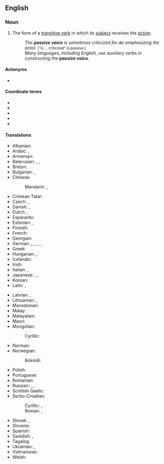{{also|passive-voice}}
==English==
{{Wikipedia}}
{{examples|examples=* "The ball '''was kicked''' by Fred." (as opposed to "Fred '''kicked''' the ball.")}}

===Noun===
{{en-noun|-|s}}

# {{lb|en|grammar}} The form of a [[transitive verb]] in which its [[subject]] receives the [[action]].
#: ''The '''passive voice''' is sometimes criticized for de-emphasizing the actor.'' <small>["is ... criticized" is passive.]</small>
#: ''Many languages, including English, use auxiliary verbs in constructing the '''passive voice'''.''

====Antonyms====
* {{l|en|active voice}}

====Coordinate terms====
* {{l|en|active voice}}
* {{l|en|antipassive voice}}
* {{l|en|mediopassive voice}}
* {{l|en|middle voice}}
* {{l|en|reflexive verb}}

====Translations====
{{trans-top|grammatical term}}
* Albanian: {{t+|sq|pësore|f}}
* Arabic: {{t|ar|صِيغَة مَجْهُول|f|tr=ṣīḡat majhūl}}, {{t|ar|مَبْنِي مَجْهُول|m}}
* Armenian: {{t+|hy|կրավորական սեռ}}
* Belarusian: {{t|be|зале́жны стан|m}}, {{t|be|пасі́ўны стан|m}}, {{t|be|пасы́ўны стан|m}}
* Breton: {{t|br|tu-gouzañv|m}}
* Bulgarian: {{t|bg|страда́телен зало́г|m}}, {{t|bg|паси́вен зало́г|m}}
* Chinese:
*: Mandarin: {{t+|cmn|被動語態}}, {{t+|cmn|被动语态|tr=bèidòng yǔtài}}
* Crimean Tatar: {{t|crh|etilgen derece}}
* Czech: {{t|cs|trpný rod|m}}, {{t+|cs|pasivum|n}}
* Danish: {{t|da|passiv|c}}, {{t|da|lideform|c}}
* Dutch: {{t+|nl|lijdende vorm|m}}, {{t+|nl|passief|n}}
* Esperanto: {{t|eo|pasiva voĉo}}
* Estonian: {{t|et|passiiv}}, {{t|et|umbisikuline tegumood}}
* Finnish: {{t+|fi|passiivi}}
* French: {{t+|fr|voix passive|f}}
* Georgian: {{t|ka|ვნებითი გვარი}}
* German: {{t+|de|Leideform|f}}, {{t|de|Leidform|f}}, {{t|de|Leidensform|f}}, {{t+|de|Passiv|n}}, {{t|de|Passivum|n}}, {{t|de|Passivform|f}}
* Greek: {{t+|el|παθητική φωνή|f}}
* Hungarian: {{t|hu|passzívum}}, {{t-check|hu|szenvedő igealak}}
* Icelandic: {{t+|is|þolmynd|f}}
* Irish: {{t|ga|faí chéasta|f}}
* Italian: {{t|it|forma passiva|f}}, {{t+|it|passivo|m}}
* Japanese: {{t+|ja|受動態|tr=じゅどうたい, judōtai}}, {{t|ja|所相|tr=しょそう, shosō}}, {{t|ja|受身|tr=うけみ, ukemi}}
* Korean: {{t+|ko|수동태(受動態)}}
* Latin: {{t|la|genus passivum}}, {{t|la|passivum|n}}
{{trans-mid}}
* Latvian: {{t|lv|ciešamā kārta|f}}, {{t|lv|pasīvs|m}}
* Lithuanian: {{t|lt|neveikiamoji rūšis|f}}, {{t|lt|pasyvas|m}}
* Macedonian: {{t|mk|пасив|m}}
* Malay: {{t|ms|ragam pasif}}
* Malayalam: {{t|ml|കർമ്മണിപ്രയോഗം}}
* Maori: {{t|mi|whakahāngū}}
* Mongolian:
*: Cyrillic: {{t|mn|үйлдэгдэх хэв}}
* Norman: {{t|nrf|passif|m}}
* Norwegian:
*: Bokmål: {{t+|nb|passiv|m}}
* Polish: {{t+|pl|strona bierna|f}}
* Portuguese: {{t+|pt|voz passiva|f}}
* Romanian: {{t|ro|diateză pasivă|f}}
* Russian: {{t+|ru|страда́тельный зало́г|m}}, {{t+|ru|пасси́в|m}}, {{t+|ru|пасси́вный зало́г|m}}
* Scottish Gaelic: {{t|gd|guth fulangach|m}}
* Serbo-Croatian:
*: Cyrillic: {{t|sh|па̀сӣв|m}}, {{t|sh|трпно стање|n}}
*: Roman: {{t+|sh|pàsīv|m}}, {{t|sh|trpno stanje|n}}
* Slovak: {{t|sk|trpný rod}}, {{t|sk|pasívum|n}}
* Slovene: {{t|sl|trpni način|m}}
* Spanish: {{t|es|voz pasiva|f}}
* Swedish: {{t+|sv|passivum|n}}, {{t|sv|passiv form|c}}
* Tagalog: {{t|tl|tinig-balintiyak}}
* Ukrainian: {{t|uk|паси́вний стан|m}}, {{t+|uk|паси́в|m}}
* Vietnamese: {{t|vi|dạng bị động}}
* Welsh: {{t|cy|stâd oddefol|f}}
{{trans-bottom}}